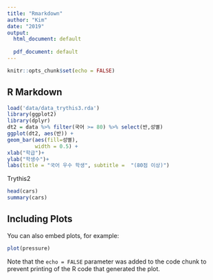 ```yaml
---
title: "Rmarkdown"
author: "Kim"
date: "2019"
output:
  html_document: default
    
  pdf_document: default
---
```


```r
knitr::opts_chunk$set(echo = FALSE)
```

## R Markdown
```r
load('data/data_trythis3.rda')
library(ggplot2)
library(dplyr)
dt2 = data %>% filter(국어 >= 80) %>% select(반,성별)
ggplot(dt2, aes(반)) +
geom_bar(aes(fill=성별),
         width = 0.5) +
xlab("학급")+
ylab("학생수")+
labs(title = "국어 우수 학생", subtitle =  "(80점 이상)")
```
Trythis2


```r
head(cars)
summary(cars)
```

## Including Plots

You can also embed plots, for example:

```r
plot(pressure)
```

Note that the `echo = FALSE` parameter was added to the code chunk to prevent printing of the R code that generated the plot.
